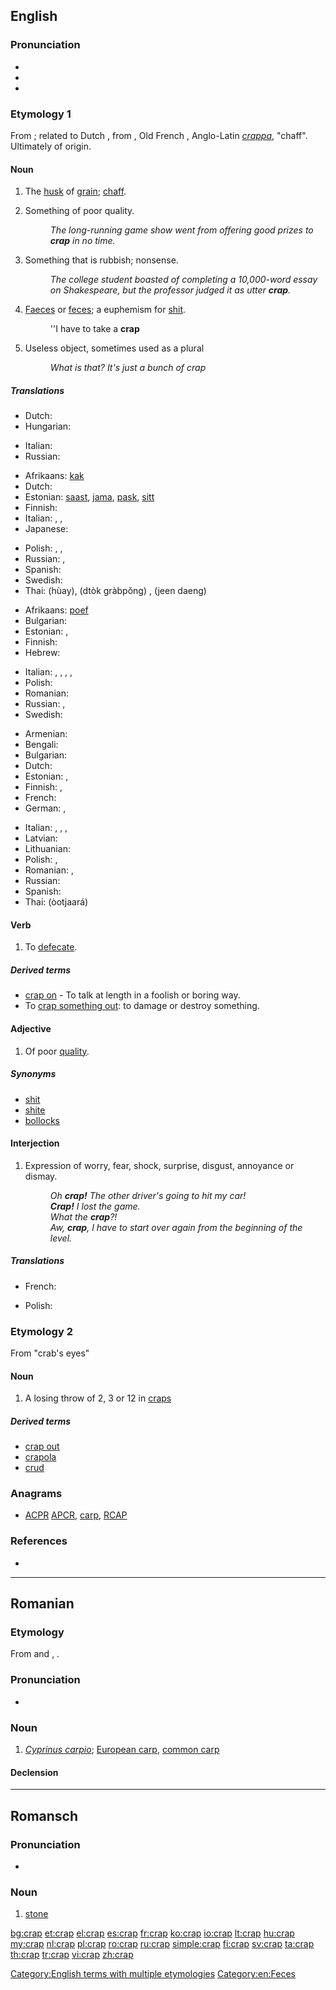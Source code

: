 {{also|CRAP}}
==English==

===Pronunciation===
* {{IPA|/kɹæp/}}
* {{rhymes|æp}}
* {{audio|En-us-crap.ogg|Audio (US)}}

===Etymology 1===
From {{etyl|enm}}; related to Dutch {{term|krappe|lang=nl}}, from {{term|krappen|lang=nl}}, Old French {{term|crappe|lang=fro}}, Anglo-Latin ''[[crappa]]'', "chaff". Ultimately of {{etyl|gem}} origin.

====Noun====
{{rfc}}
{{en-noun|-}}

# {{obsolete}} The [[husk]] of [[grain]]; [[chaff]].
# {{slang}} Something of poor quality.
#: ''The long-running game show went from offering good prizes to '''crap''' in no time.''
# {{slang|vulgar}} Something that is rubbish; nonsense.
#: ''The college student boasted of completing a 10,000-word essay on Shakespeare, but the professor judged it as utter '''crap'''.''
# {{slang|vulgar}} [[faeces|Faeces]] or [[feces]]; a euphemism for [[shit]].
#: ''I have to take a '''crap'''
# {{slang}} Useless object, sometimes used as a plural
#: ''What is that?'' ''It's just a bunch of crap''

=====Translations=====
{{trans-top|husk of grain}}
* Dutch: {{t+|nl|kaf|n}}
* Hungarian: {{t|hu|korpa}}
{{trans-mid}}
* Italian: {{t|it|crusca|f}}
* Russian: {{t+|ru|мякина|m|tr=m'akína}}
{{trans-bottom}}

{{trans-top|something of poor quality}}
* Afrikaans: [[kak]]
* Dutch: {{t|nl|rotzooi|m|f}}
* Estonian: [[saast]], [[jama]], [[pask]], [[sitt]]
* Finnish: {{t+|fi|paska}}
* Italian: {{t|it|schifezza|f}}, {{t|it|porcheria|f}}, {{t|it|cesso|m}}
* Japanese: {{t-|ja|かす|tr=kasu}}
{{trans-mid}}
* Polish: {{t|pl|dziadostwo|n}}, {{t|pl|szajs|m}}, {{t|pl|badziewie|n}}
* Russian: {{t+|ru|фигня|f|tr=fign'á}}, {{t|ru|отстой|m|sc=Cyrl|tr=otstój}}
* Spanish: {{t+|es|basura|f}}
* Swedish: {{t+|sv|skräp|n}}
* Thai: {{Thai|[[ห่วย]]}} (hùay), {{Thai|[[ตกกระป๋อง]]}} (dtòk gràbpŏng) , {{Thai|[[จีนแดง]]}} (jeen daeng)
{{trans-bottom}}

{{trans-top|nonsense}}
* Afrikaans: [[poef]]
* Bulgarian: {{t|bg|глупости|p}}
* Estonian: {{t-|et|jama}}, {{t-|et|pask}}
* Finnish: {{t+|fi|paska}}
* Hebrew: {{t+|he|חרא|tr=h'ara}}
{{trans-mid}}
* Italian: {{t+|it|sciocchezza|f}}, {{t|it|cagata|f}}, {{t|it|stronzata|f}}, {{t|it|cazzata|f}}, {{t|it|cacata|f}}
* Polish: {{t+|pl|pierdoły|p}}
* Romanian: {{t-|ro|porcărie}}
* Russian: {{t|ru|чепуха|f|tr=čepuxá}}, {{t|ru|фигня|f|tr=fign'á}}
* Swedish: {{t|sv|skräp|n}}
{{trans-bottom}}

{{trans-top|excrement}}
* Armenian: {{t-|hy|քաք|tr=k’ak’}}
* Bengali: {{t|bn|হাগু|tr=hagu|sc=Beng}}
* Bulgarian: {{t-|bg|лайно|n}}
* Dutch: {{t+|nl|poep}}
* Estonian: {{t-|et|pask}}, {{t+|et|sitt}}
* Finnish: {{t+|fi|paska}}, {{t+|fi|kakka}}
* French: {{t+|fr|crotte|f}}
* German: {{t+|de|Scheiße}}, {{t|de|Kacke|f}}
{{trans-mid}}
* Italian: {{t+|it|schifezza}},  {{t+|it|escrementi|p}},  {{t+|it|merda}}, {{t|it|cacca|f}}
* Latvian: {{t-|lv|sūds|m|xs=Latvian}}
* Lithuanian: {{t|lt|šūdas|m}}
* Polish: {{t|pl|łajno|n}}, {{t+|pl|gówno|n}}
* Romanian: {{t-|ro|căcat|m}}, {{t-|ro|rahat|m}}
* Russian: {{t+|ru|говно|n|tr=govnó}}
* Spanish: {{t+|es|mierda|f}}
* Thai: {{Thai|[[อุจจาระ]]}} (òotjaará)
{{trans-bottom}}

====Verb====
{{en-verb|crap|p|ing}}

# {{slang}} To [[defecate]].

=====Derived terms=====
* [[crap on]] - {{qualifier|UK}} To talk at length in a foolish or boring way.
* To [[crap out|crap something out]]: to damage or destroy something.

====Adjective====
{{en-adj|crapper|crappest}}

# {{somewhat|vulgar}} Of poor [[quality]].

=====Synonyms=====
* [[shit]]
* [[shite]]
* [[bollocks]]

====Interjection====
{{en-interj}}

# {{slang}} Expression of worry, fear, shock, surprise, disgust, annoyance or dismay.
#: ''Oh '''crap!''' The other driver's going to hit my car!''
#: '''''Crap!''' I lost the game.''
#: ''What the '''crap'''?!''
#: ''Aw, '''crap''', I have to start over again from the beginning of the level.''

=====Translations=====
{{trans-top|expression of worry, disgust}}
* French: {{t+|fr|crotte}}
{{trans-mid}}
* Polish: {{t+|pl|kurde}}
{{trans-bottom}}

===Etymology 2===
From "crab's eyes"

====Noun====
{{en-noun}}

# {{gambling}} A losing throw of 2, 3 or 12 in [[craps]]

=====Derived terms=====
* [[crap out]]
* [[crapola]]
* [[crud]]

===Anagrams===
* [[ACPR#English|ACPR]] [[APCR#English|APCR]], [[carp#English|carp]], [[RCAP#English|RCAP]]

===References===
* {{R:BBS}}

[[Category:English terms with multiple etymologies]]
[[Category:en:Feces]]

----

==Romanian==

===Etymology===
From {{etyl|sh|ro}} and {{etyl|bg|ro}} {{term|крап|sc=Cyrl}}, {{term|krap}}.

===Pronunciation===
* {{IPA|/krap/|lang=ro}}

===Noun===
{{ro-noun|m|crapi}}

# ''[[species:Cyprinus carpio|Cyprinus carpio]]''; [[European carp]], [[common carp]]

====Declension====
{{ro-noun-m}}

----

==Romansch==

===Pronunciation===
* {{IPA|[krap]|lang=rm}}

===Noun===
{{rm-noun|m}}

# [[stone]]

[[bg:crap]]
[[et:crap]]
[[el:crap]]
[[es:crap]]
[[fr:crap]]
[[ko:crap]]
[[io:crap]]
[[lt:crap]]
[[hu:crap]]
[[my:crap]]
[[nl:crap]]
[[pl:crap]]
[[ro:crap]]
[[ru:crap]]
[[simple:crap]]
[[fi:crap]]
[[sv:crap]]
[[ta:crap]]
[[th:crap]]
[[tr:crap]]
[[vi:crap]]
[[zh:crap]]